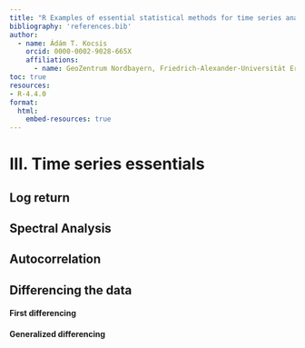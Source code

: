 ```yaml
---
title: "R Examples of essential statistical methods for time series analyses"
bibliography: 'references.bib'
author:
  - name: Ádám T. Kocsis 
    orcid: 0000-0002-9028-665X
    affiliations:
      - name: GeoZentrum Nordbayern, Friedrich-Alexander-Universität Erlangen-Nürnberg, Loewenichstr. 28, D-91054, Erlangen, Germany
toc: true
resources:
- R-4.4.0
format:
  html:
    embed-resources: true
---
```


# III. Time series essentials

## Log return 

## Spectral Analysis 

## Autocorrelation

## Differencing the data

#### First differencing

#### Generalized differencing